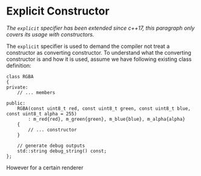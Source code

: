 # Explicit Constructor

_The `explicit` specifier has been extended since c++17, this paragraph only covers its usage with constructors._

The `explicit` specifier is used to demand the compiler not treat a constructor as converting constructor. To understand what the converting constructor is and how it is used, assume we have following existing class definition:

```clike
class RGBA
{
private:
    // ... members

public:
    RGBA(const uint8_t red, const uint8_t green, const uint8_t blue, const uint8_t alpha = 255)
        : m_red{red}, m_green{green}, m_blue{blue}, m_alpha{alpha}
    {
		// ... constructor
    }

	// generate debug outputs
    std::string debug_string() const;
};
```

However for a certain renderer